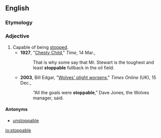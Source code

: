 ==English==

===Etymology===
{{suffix|stop|able|lang=en}}

===Adjective===
{{en-adj}}

# Capable of being [[stop]]ped.
#* '''1927''', "[http://www.time.com/time/magazine/article/0,9171,846115,00.html Chesty Child]," ''Time'', 14 Mar.,
#*: That is why some say that Mr. Stewart is the toughest and least '''stoppable''' fullback in the oil field.
#* '''2003''', Bill Edgar, "[http://www.timesonline.co.uk/tol/sport/football/football_league/article1043508.ece Wolves' plight worsens]," ''Times Online'' (UK), 15 Dec.,
#*: “All the goals were '''stoppable''',” Dave Jones, the Wolves manager, said.

====Antonyms====
* [[unstoppable]]

[[io:stoppable]]